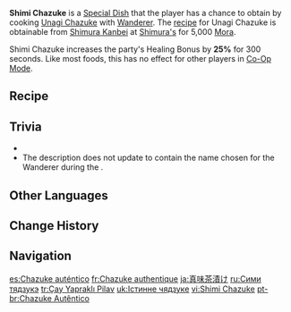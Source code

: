 {{Food Infobox
|id              = 108479
|description     = The mildly bitter fragrance of tea and the refreshingly sweet aroma of rice are perfectly blended together, leaving you to wolf it down insatiably. How did he manage to cook something so extraordinary? Ah, your expression must have betrayed this thought to him, for his face suddenly turns grim: "Have you finished yet? Stop gawking and go wash the dishes now."
|desc_basic      = 
|type            = DEF-Boosting Dishes
|effectType      = DEF Up
|eff_att1        = Healing Improvement
|effect          = Increases all party members' Healing Bonus by '''25'''% for 300s.
|quality         = 3
|character       = Wanderer
|base            = Unagi Chazuke
}}
'''Shimi Chazuke''' is a [[Special Dish]] that the player has a chance to obtain by cooking [[Unagi Chazuke]] with [[Wanderer]]. The [[recipe]] for Unagi Chazuke is obtainable from [[Shimura Kanbei]] at [[Shimura's]] for 5,000 [[Mora]].

Shimi Chazuke increases the party's Healing Bonus by '''25%''' for 300 seconds. Like most foods, this has no effect for other players in [[Co-Op Mode]].

==Recipe==
{{Recipe
|type = Cooking
|character = Wanderer
|Eel Meat = 4
|Rice = 3
|Seagrass = 3
|Salt = 1
|sort = Eel Meat;Rice;Seagrass;Salt
}}

==Trivia==
* {{Mail Attachments by Category List}}
* The description does not update to contain the name chosen for the Wanderer during the {{Quest|Inversion of Genesis}}.

==Other Languages==
{{Other Languages
|en      = Shimi Chazuke
|zhs     = 真味茶泡饭
|zhs_rm  = Zhēnwèi Chápàofàn
|zht     = 真味茶泡飯
|zht_rm  = Zhēnwèi Chápàofàn
|zh_tl   = 
|ja      = 真味茶漬け
|ja_rm   = Shinmi Chadzuke
|ja_tl   = 
|ko      = 진미 오차즈케
|ko_tl   = 
|es      = Chazuke auténtico
|es_tl   = Authentic Chazuke
|fr      = Chazuke authentique
|fr_tl   = Authentic Chazuke
|ru      = Cими тядзукэ
|th      = Shimi Chazuke
|vi      = Shimi Chazuke
|de      = Shinmi-Chazuke
|de_tl   = Shimi Chazuke
|id      = Shimi Chazuke
|pt      = Chazuke Autêntico
|pt_tl   = 
|tr      = Çay Yapraklı Pilav
|tr_tl   = Tea Leaf-Seasoned Rice
|it      = Chazuke di shimi
|it_tl   = 
}}

==Change History==
{{Change History|3.3}}

==Navigation==
{{Food Navbox|type=Special Dishes}}

[[es:Chazuke auténtico]]
[[fr:Chazuke authentique]]
[[ja:真味茶漬け]]
[[ru:Сими тядзукэ]]
[[tr:Çay Yapraklı Pilav]]
[[uk:Істинне чядзуке]]
[[vi:Shimi Chazuke]]
[[pt-br:Chazuke Autêntico]]